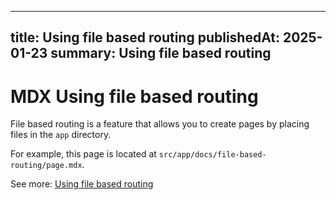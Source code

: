 

---
title: Using file based routing
publishedAt: 2025-01-23
summary: Using file based routing
---

# MDX Using file based routing

File based routing is a feature that allows you to create pages by placing files in the `app` directory.

For example, this page is located at `src/app/docs/file-based-routing/page.mdx`.

See more: [Using file based routing](https://nextjs.org/docs/app/building-your-application/configuring/mdx#using-file-based-routing)

<HelloMDX />